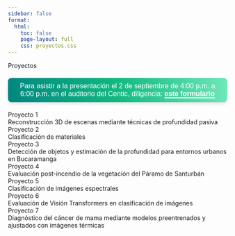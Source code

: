 ```yaml
---
sidebar: false
format:
  html:
    toc: false
    page-layout: full
    css: proyectos.css
---
```

<div class="page-title">Proyectos</div>

<div style="
    background: linear-gradient(90deg, #008780, #10b981, #6ee7b7);
    color: white;
    text-align: center;
    padding: 10px;
    margin: 20px 0;
    border-radius: 8px;
    box-shadow: 0 4px 6px rgba(0, 0, 0, 0.1);
    font-family: 'Poppins', sans-serif;
">
<p style="margin: 0; font-size: 16px;">
  Para asistir a la presentación el 2 de septiembre de 4:00 p.m. a 6:00 p.m. en el auditorio del Centic, diligencia:
    <a href="https://forms.gle/ACnyCE1dsgj7nJX97" target="_blank" style="
        color: #ffffff;
        text-decoration: none;
        font-weight: bold;
        border-bottom: 2px solid #ffffff;
        transition: border-bottom 0.3s;
    ">este formulario</a>
</p>
</div>

```{=html}

<div class="container">
  <div class="palette">
    <div class="color project1">
      <div class="content">
        <div class="title">Proyecto 1</div>
        <div class="description">Reconstrucción 3D de escenas mediante técnicas de profundidad pasiva</div>
      </div>
    </div>
    <div class="color project2">
      <div class="content">
        <div class="title">Proyecto 2</div>
        <div class="description">Clasificación de materiales</div>
      </div>
    </div>
    <div class="color project3">
      <div class="content">
        <div class="title">Proyecto 3</div>
        <div class="description">Detección de objetos y estimación de la profundidad para entornos urbanos en Bucaramanga</div>
      </div>
    </div>
    <div class="color project4">
      <div class="content">
        <div class="title">Proyecto 4</div>
        <div class="description">Evaluación post-incendio de la vegetación del Páramo de Santurbán</div>
      </div>
    </div>
    <div class="color project5">
      <div class="content">
        <div class="title">Proyecto 5</div>
        <div class="description">Clasificación de imágenes espectrales</div>
      </div>
    </div>
    <div class="color project6">
      <div class="content">
        <div class="title">Proyecto 6</div>
        <div class="description">Evaluación de Visión Transformers en clasificación de imágenes</div>
      </div>
    </div>
    <div class="color project7">
      <div class="content">
        <div class="title">Proyecto 7</div>
        <div class="description">Diagnóstico del cáncer de mama mediante modelos preentrenados y ajustados con imágenes térmicas</div>
      </div>
    </div>
  </div>
</div>




```